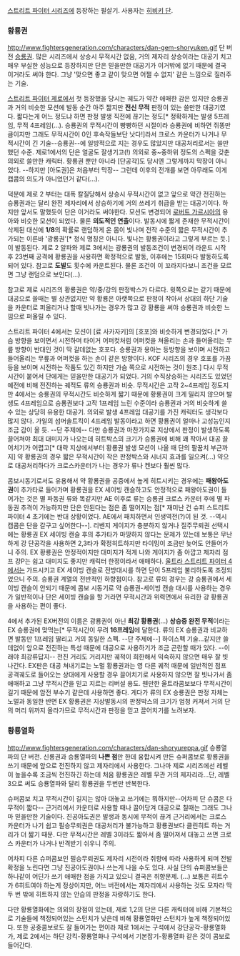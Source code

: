 [[스트리트 파이터 시리즈]]에 등장하는 필살기. 사용자는 [[히비키 단]].

=== 황룡권 ===
http://www.fightersgeneration.com/characters/dan-gem-shoryuken.gif
단 버전 [[승룡권]]. 많은 시리즈에서 상승시 무적시간 없음, 거의 제자리 상승이라는 대공기 치고 매우 부실한 성능으로 등장하지만 단은 믿을만한 대공기가 이거밖에 없기 때문에 결국 이거라도 써야 한다. 그냥 '맞으면 좋고 같이 맞으면 어쩔 수 없지' 같은 느낌으로 질러주는 기술.

[[스트리트 파이터 제로]]에서 첫 등장했을 당시는 궤도가 약간 애매한 감은 있지만 승룡권과 거의 비슷한 모션에 발동 순간 아주 짧지만 '''전신 무적''' 판정이 있는 쓸만한 대공기였다. 짧다는게 어느 정도냐 하면 판정 발생 직전에 끊기는 정도[* 정확하게는 발생 5프레임, 무적 4프레임(...). 승룡권의 무적시간이 빵빵하던 시절이라 승룡권에 비하면 쥐똥만큼이지만 그래도 무적시간이 0인 후속작들보단 낫다!]라서 크로스 카운터가 나거나 무적시간이 긴 기술--승룡권--에 일방적으로 지는 경우도 많았지만 대공처리로서는 쓸만 했던 수준. 제로1에서의 단은 얼굴도 잘생기고(!) 의외로 중~중하위 정도의 스펙을 갖춘 의외로 쓸만한 캐릭터. 황룡권 뿐만 아니라 [단공각]도 당시엔 그렇게까지 막장이 아니었다. --하지만 [아도권]은 처음부터 막장-- 그런데 이후의 전개를 보면 아무래도 이게 캡콤의 의도가 아니었던거 같다(...).

덕분에 제로 2 부터는 대폭 칼질당해서 상승시 무적시간이 없고 앞으로 약간 전진하는 승룡권과는 달리 완전 제자리에서 상승하기에 거의 쓰레기 취급을 받는 대공기이다. 하지만 앞서도 말했듯이 단은 이거라도 써야한다. 모션도 변경되어 [[로버트 가르시아]]의 용아와 비슷한 모션이 되었다. 물론 '''의도적인 연출'''이다. 발동시에 짧게 존재한 무적시간이 삭제된 대신에 '''1/8'''의 확률로 랜덤하게 온 몸이 빛나며 전작 수준의 짧은 무적시간이 추가되는 이른바 '광룡권'[* 정식 명칭은 아니다. 빛나는 황룡권이라고 그렇게 부르는 듯.]이 발동된다. 제로 2 알파와 제로 3에서는 광룡권의 발동조건이 변경되어 라운드 시작 후 23번째 공격에 황룡권을 사용하면 확정적으로 발동, 이후에는 15회마다 발동하도록 되어 있다. 참고로 '''도발'''도 횟수에 카운트된다. 물론 조건이 이 꼬라지다보니 조건을 모르면 그냥 랜덤으로 보인다(...).

참고로 제로 시리즈의 황룡권은 약/중/강의 판정박스가 다르다. 윗쪽으로는 같기 때문에 대공으로 쓸때는 별 상관없지만 약 황룡은 아랫쪽으로 판정이 작아서 상대의 하단 기술을 카운터로 퍼올리거나 할때 빗나가는 경우가 많고 강 황룡을 써야 승룡권과 비슷한 느낌으로 퍼올릴 수 있다.

스트리트 파이터 4에서는 모션이 [료 사카자키]의 [호포]와 비슷하게 변경되었다.[* 가슴 방향을 보이면서 시전하며 타이거 어퍼컷처럼 어퍼컷을 쳐올리는 손과 들어올리는 무릎 방향이 반대인 것이 딱 갈데없는 호포다. 승룡권과 용아는 등방향을 보이며 시전하고 들어올리는 무릎과 어퍼컷을 하는 손이 같은 방향이다. KOF 시리즈의 경우 호포를 가끔 등을 보이며 시전하는 작품도 있긴 하지만 가슴 쪽으로 시전하는 것이 원조.] 다시 무적시간이 붙어서 단에게는 믿을만한 대공기가 되었다. 거의 수직상승하는 시리즈도 있었던 예전에 비해 전진하는 궤적도 류의 승룡권과 비슷. 무적시간은 고작 2~4프레임 정도지만 4에서는 승룡권의 무적시간도 비슷하게 짧기 때문에 황룡권이 크게 밀리지 않으며 발생도 4프레임으로 승룡권보다 고작 1프레임 느린 수준이라 승룡권과 거의 비슷하게 쓸수 있는 상당히 유용한 대공기. 의외로 발생 4프레임 대공기를 가진 캐릭터도 생각보다 많지 않다. 가일의 섬머솔트킥이 4프레임 발동이라고 하면 황룡권이 얼마나 고성능인지 조금 감이 올 듯. --단 주제에-- 다만 승룡권과 마찬가지로 지상에서 판정이 발생하도록 끌어쳐야 최대 대미지가 나오는데 히트박스의 크기가 승룡권에 비해 꽤 작아서 대공 끌어치기가 어렵고[* 대략 지상에서부터 황룡권 발생 모션이 나올 때 단의 팔꿈치 부근까지] 약 황룡권의 경우 짧은 무적시간이 작은 판정박스와 시너지 효과를 일으켜(...) 약으로 대공처리하다가 크로스카운터가 나는 경우가 류나 켄보다 훨씬 많다.

콤보시동기로서도 유용해서 약 황룡권을 공중에서 높게 히트시키는 경우에는 '''패왕아도권'''이 추가타로 들어가며 황룡권을 EX 세이빙 캔슬하고도 안정적으로 패왕아도권이 들어가는 것은 멸 파동권 류와 똑같지만 AE 이후로 류는 승룡권 크로스 카운터 후에 멸 파동권 추격이 가능하지만 단은 안된다는 점은 좀 떨어지는 점[* 재미난 건 슈퍼 스트리트 파이터 4 초기에는 반대 상황이었다. AE에서 패치하면서 인생역전(?)이 된 것. --역시 캡콤은 단을 갈구고 싶어한다--]. 리벤지 게이지가 충분하지 않거나 질주무뢰권 선택시에는 황룡권 EX 세이빙 캔슬 후의 추가타가 마땅하지 않다는 문제가 있는데 보통은 무난하게 강 단공각을 사용하면 2,3타가 확정히트하지만 타이밍이 조금만 늦어도 안들어가니 주의. EX 황룡권은 안정적이지만 대미지가 적게 나와 게이지가 좀 아깝고 제자리 점프 강P는 쉽고 대미지도 좋지만 캐릭터 한정이라서 애매하다. [[울트라 스트리트 파이터 4]]에서는 가드시키고 EX 세이빙 캔슬로 전방대시를 하면 단이 5프레임 불리하도록 조정되었으니 주의. 승룡권 계열의 전반적인 하향점이다. 참고로 류의 경우는 강 승룡권에서 세이빙 캔슬이 안되기 때문에 콤보 시동기로 약 승룡권-세이빙 캔슬 대시를 사용하는 경우가 일반적이나 단은 세이빙 캔슬을 할 거라면 무적시간과 위력면에서 유리한 강 황룡권을 사용하는 편이 좋다.

4에서 추가된 EX버전의 이름은 광룡권이 아닌 '''최강 황룡권'''(...) '''상승중 완전 무적'''이라는 EX 승룡권에 맞먹는[* 무적시간이 무려 '''16프레임'''에 달한다. 류의 EX 승룡권과 비교하면 발동만 1프레임 딸리고 거의 동일한 스펙. --단 주제에--] 하이스펙 기술...같지만 쓸데없이 앞으로 전진하는 특성 때문에 대공으로 사용하기가 조금 곤란할 때가 있다. --이래야 최강류답지-- 전진 거리도 거리지만 궤적이 희한해서 익숙하지 않으면 매우 잘 빗나간다. EX판은 대공 쳐내기로는 노멀 황룡권과는 영 다른 궤적 때문에 일반적인 점프 공격궤도로 들어오는 상대에게 사용할 경우 끌어치기로 사용하지 않으면 잘 빗나가서 좀 애매하고 그냥 무적시간을 믿고 지르는 리버설 용도. 웬만한 울트라콤보보다 무적시간이 길기 때문에 암전 부수기 같은데 사용하면 좋다. 게다가 류의 EX 승룡권은 판정 자체는 노멀과 동일한 반면 EX 황룡권은 지상발동시의 판정박스의 크기가 엄청 커져서 거의 단의 머리 위까지 올라가므로 무적시간과 판정을 믿고 끌어치기를 노려보자.

=== 황룡열화 ===
http://www.fightersgeneration.com/characters/dan-shoryureppa.gif
승룡열파의 단 버전. 신룡권과 승룡열파의 '''나쁜 점'''만 한데 융합시켜 만든 슈퍼콤보로 황룡권을 쓰기 때문에 앞으로 전진하지 않고 제자리에서 사용한다. 그나마 제로 시리즈에선 레벨이 높을수록 조금씩 전진하긴 하는데 처음 황룡권은 레벨 무관 거의 제자리라...단, 레벨 3으로 써도 승룡열파와 달리 황룡권을 두번만 반복한다.

슈퍼콤보 치고 무적시간이 길지는 않아 대놓고 쓰기에는 뭐하지만--어차피 단 슈콤은 다 무적이 짧다-- 근거리에서 카운터로 사용할 때나 끌어당겨 대공으로 칠때는 그래도 그나마 믿을만한 기술이다. 진공아도권은 발생과 동시에 무적이 끊겨 근거리에서는 크로스 카운터가 나기 쉽고 필승무뢰권은 대공처리가 불가능하고 황룡권보다 클린히트 하는 거리가 더 짧기 때문. 다만 무적시간은 레벨 3이라도 짧아서 좀 떨어져서 대놓고 쓰면 크로스 카운터가 나거나 반격받기 쉬우니 주의. 

어차피 다른 슈퍼콤보인 필승무뢰권도 제자리 시전이라 취향에 따라 사용하게 되며 전발 확정을 노린다면 그냥 진공아도권이나 쓰는게 나을 수도 있다. 사실 단의 슈퍼콤보들은 하나같이 어딘가 쓰기 애매한 점을 가지고 있으니 결국은 취향문제. (...) 보통은 히트수가 6히트여야 하는게 정상이지만, 어느 버전에서는 제자리에서 사용하는 것도 모자라 딱 두 번 밖에 히트하지 않는 안습의 판정을 자랑하기도 한다.

다만 황룡열화에는 의외의 장점이 있는데, 제로 1,2의 단은 다른 캐릭터에 비해 기본적으로 기술들에 책정되어있는 스턴치가 낮은데 비해 황룡열화만 스턴치가 높게 책정되어있다. 또한 공중콤보로도 잘 들어가는 편이라 제로 1에서는 구석에서 강단공각-황룡열화가, 제로 2에서는 하단 강킥-황룡열화나 구석에서 기본잡기-황룡열화 같은 것이 콤보로 들어간다.

